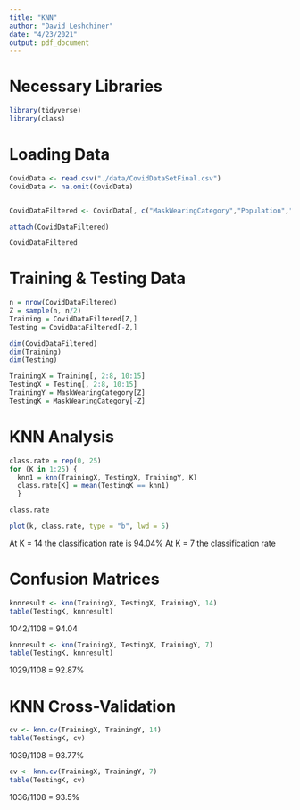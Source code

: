 ```yaml
---
title: "KNN"
author: "David Leshchiner"
date: "4/23/2021"
output: pdf_document
---
```


# Necessary Libraries

```r
library(tidyverse)
library(class)
```


# Loading Data

```r
CovidData <- read.csv("./data/CovidDataSetFinal.csv")
CovidData <- na.omit(CovidData)


CovidDataFiltered <- CovidData[, c("MaskWearingCategory","Population","PercentUnemployed","MedianHouseholdIncome","PercentAfricanAmerican","PercentHispanic", "PercentNativeAmericanAndAlaskaNative","PercentNativeHawaiianAndOtherPacificIslander","StatewideMaskRequirement","PercAdultsWithSomeCollegeOrAssociateDegree","PercAdultsWithBachelorDegreeOrHigher","per_dem2016","per_gop2016","per_gop2020","per_dem2020")]

attach(CovidDataFiltered)
```
```r
CovidDataFiltered
```


# Training & Testing Data

```r
n = nrow(CovidDataFiltered)
Z = sample(n, n/2)
Training = CovidDataFiltered[Z,]
Testing = CovidDataFiltered[-Z,]      
```

```r
dim(CovidDataFiltered)
dim(Training)
dim(Testing)
```

```r
TrainingX = Training[, 2:8, 10:15]
TestingX = Testing[, 2:8, 10:15] 
TrainingY = MaskWearingCategory[Z]
TestingK = MaskWearingCategory[-Z]
```

# KNN Analysis

```r
class.rate = rep(0, 25)
for (K in 1:25) {
  knn1 = knn(TrainingX, TestingX, TrainingY, K)
  class.rate[K] = mean(TestingK == knn1)
  }

class.rate
```

```r
plot(k, class.rate, type = "b", lwd = 5)
```
At K = 14 the classification rate is 94.04%
At K = 7 the classification rate


# Confusion Matrices

```r
knnresult <- knn(TrainingX, TestingX, TrainingY, 14)
table(TestingK, knnresult)
```

1042/1108 = 94.04


```r
knnresult <- knn(TrainingX, TestingX, TrainingY, 7)
table(TestingK, knnresult)
```
1029/1108 = 92.87%


# KNN Cross-Validation

```r
cv <- knn.cv(TrainingX, TrainingY, 14)
table(TestingK, cv)
```

1039/1108 = 93.77%

```r
cv <- knn.cv(TrainingX, TrainingY, 7)
table(TestingK, cv)
```

1036/1108 = 93.5%





